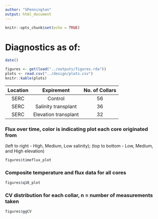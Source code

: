 ```yaml
---
author: "SPennington"
output: html_document
---
```


```r
knitr::opts_chunk$set(echo = TRUE)
```

# Diagnostics as of:
```r
date()
```

```r
figures <- get(load("../outputs/figures.rda"))
plots <- read.csv("../design/plots.csv")
knitr::kable(plots) 
```

|Location |Expirement           |No. of Collars |
|:-------:|:-------------------:|:-------------:|
|SERC     |Control              |56             |
|SERC     |Salinity transplant  |36             |
|SERC     |Elevation transplant |32             |

### Flux over time, color is indicating plot each core originated from
(left to right - High, Medium, Low salinity); (top to bottom - Low, Medium, and High elevation)
```r
figures$timeflux_plot
```

### Composite temperature and flux data for all cores
```r
figures$q10_plot
```

### CV distribution for each collar, n = number of measurements taken
```r
figures$ggCV
```